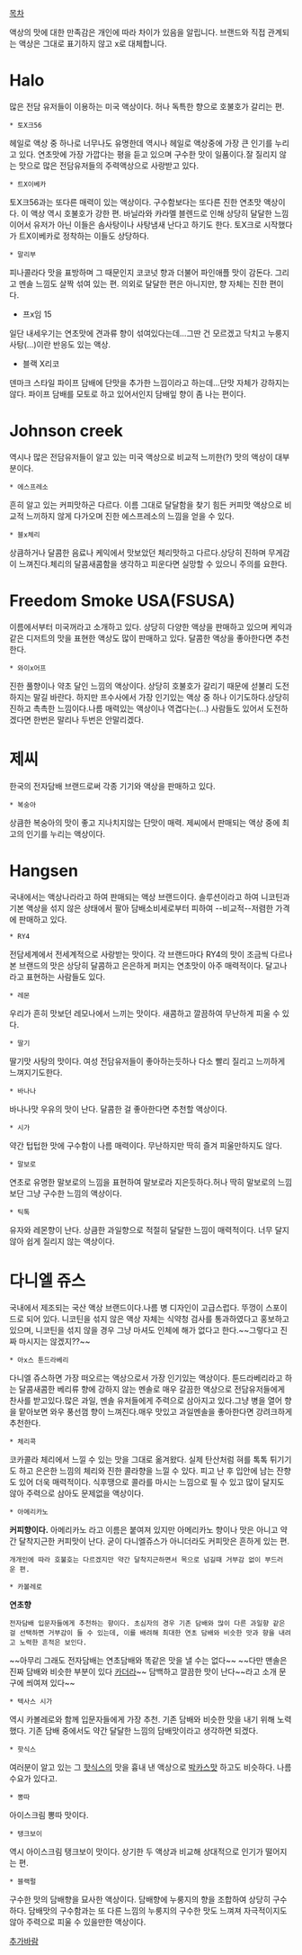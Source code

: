 [[목차]]

액상의 맛에 대한 만족감은 개인에 따라 차이가 있음을 알립니다. 브랜드와 직접 관계되는 액상은 그대로 표기하지 않고 x로 대체합니다.

= Halo =
많은 전담 유저들이 이용하는 미국 액상이다. 허나 독특한 향으로 호불호가 갈리는 편.

 * 토X크56
헤일로 액상 중 하나로 너무나도 유명한데 역시나 헤일로 액상중에 가장 큰 인기를 누리고 있다. 연초맛에 가장 가깝다는 평을 듣고 있으며 구수한 맛이 일품이다.잘 질리지 않는 맛으로 많은 전담유저들의 주력액상으로 사랑받고 있다.

 * 트X이베카
토X크56과는 또다른 매력이 있는 액상이다. 구수함보다는 또다른 진한 연초맛 액상이다. 이 액상 역시 호불호가 강한 편. 바닐라와 카라멜 블렌드로 인해 상당히 달달한 느낌이어서 유저가 아닌 이들은 솜사탕이나 사탕냄새 난다고 하기도 한다. 토X크로 시작했다가 트X이베카로 정착하는 이들도 상당하다.

 * 말리부
피나콜라다 맛을 표방하며 그 때문인지 코코넛 향과 더불어 파인애플 맛이 감돈다. 그리고 멘솔 느낌도 살짝 섞여 있는 편. 의외로 달달한 편은 아니지만, 향 자체는 진한 편이다.

* 프x임 15
일단 내세우기는 연초맛에 견과류 향이 섞여있다는데...그딴 건 모르겠고 닥치고 누룽지사탕(...)이란 반응도 있는 액상. 

* 블랙 X리코
덴마크 스타일 파이프 담배에 단맛을 추가한 느낌이라고 하는데...단맛 자체가 강하지는 않다. 파이프 담배를 모토로 하고 있어서인지 담배잎 향이 좀 나는 편이다.

= Johnson creek = 
역시나 많은 전담유저들이 알고 있는 미국 액상으로 비교적 느끼한(?) 맛의 액상이 대부분이다.

 * 에스프레소
흔히 알고 있는 커피맛하곤 다르다. 이름 그대로 달달함을 찾기 힘든 커피맛 액상으로 비교적 느끼하지 않게 다가오며 진한 에스프레소의 느낌을 얻을 수 있다.

 * 블x체리
상큼하거나 달콤한 음료나 케익에서 맛보았던 체리맛하고 다르다.상당히 진하며 무게감이 느껴진다.체리의 달콤새콤함을 생각하고 피운다면 실망할 수 있으니 주의를 요한다.

= Freedom Smoke USA(FSUSA) =
이름에서부터 미국꺼라고 소개하고 있다.
상당히 다양한 액상을 판매하고 있으며 케익과 같은 디저트의 맛을 표현한 액상도 많이 판매하고 있다.
달콤한 액상을 좋아한다면 추천한다.

 * 와이x어프
진한 풀향이나 약초 달인 느낌의 액상이다.
상당히 호불호가 갈리기 때문에 섣불리 도전하지는 말길 바란다. 하지만 프수사에서 가장 인기있는 액상 중 하나 이기도하다.상당히 진하고 촉촉한 느낌이다.나름 매력있는 액상이나 역겹다는(...) 사람들도 있어서 도전하겠다면 한번은 말리나 두번은 안말리겠다.

= 제씨 =
한국의 전자담배 브랜드로써 각종 기기와 액상을 판매하고 있다.

 * 복숭아
상큼한 복숭아의 맛이 좋고 지나치지않는 단맛이 매력. 제씨에서 판매되는 액상 중에 최고의 인기를 누리는 액상이다.

= Hangsen =
국내에서는 액상나라라고 하여 판매되는 액상 브랜드이다.
솔루션이라고 하여 니코틴과 기본 액상을 섞지 않은 상태에서 팔아 담배소비세로부터 피하여 --비교적--저렴한 가격에 판매하고 있다.

 * RY4
전담세계에서 전세계적으로 사랑받는 맛이다.
각 브랜드마다 RY4의 맛이 조금씩 다르나 본 브랜드의 맛은 상당히 달콤하고 은은하게 퍼지는 연초맛이 아주 매력적이다. 달고나라고 표현하는 사람들도 있다.

 * 레몬
우리가 흔히 맛보던 레모나에서 느끼는 맛이다.
새콤하고 깔끔하여 무난하게 피울 수 있다.

 * 딸기
딸기맛 사탕의 맛이다. 여성 전담유저들이 좋아하는듯하나 다소 빨리 질리고 느끼하게 느껴지기도한다.

 * 바나나
바나나맛 우유의 맛이 난다. 달콤한 걸 좋아한다면 추천할 액상이다.

 * 시가
약간 텁텁한 맛에 구수함이 나름 매력이다. 무난하지만 딱히 즐겨 피울만하지도 않다.

 * 말보로
연초로 유명한 말보로의 느낌을 표현하여 말보로라 지은듯하다.허나 딱히 말보로의 느낌보단 그냥 구수한 느낌의 액상이다.

 * 틱톡
유자와 레몬향이 난다. 상큼한 과일향으로 적절히 달달한 느낌이 매력적이다. 너무 달지 않아 쉽게 질리지 않는 액상이다.

= 다니엘 쥬스 =
국내에서 제조되는 국산 액상 브랜드이다.나름 병 디자인이 고급스럽다. 뚜껑이 스포이드로 되어 있다. 니코틴을 섞지 않은 액상 자체는 식약청 검사를 통과하였다고 홍보하고 있으며, 니코틴을 섞지 않을 경우 그냥 마셔도 인체에 해가 없다고 한다.~~그렇다고 진짜 마시지는 않겠지??~~

 * 아x스 툰드라베리 
다니엘 쥬스하면 가장 떠오르는 액상으로서 가장 인기있는 액상이다. 툰드라베리라고 하는 달콤새콤한 베리류 향에 강하지 않는 멘솔로 매우 갈끔한 액상으로 전담유저들에게 찬사를 받고있다.많은 과일, 멘솔 유저들에게 주력으로 삼아지고 있다.그냥 병을 열어 향을 맡아보면 와우 풍선껌 향이 느껴진다.매우 맛있고 과일멘솔을 좋아한다면 강려크하게 추천한다.


 * 체리콕
코카콜라 체리에서 느낄 수 있는 맛을 그대로 옮겨왔다. 실제 탄산처럼 혀를 톡톡 튀기기도 하고 은은한 느낌의 체리와 진한 콜라향을 느낄 수 있다. 피고 난 후 입안에 남는 잔향도 있어 더욱 매력적이다. 식후땡으로 콜라를 마시는 느낌으로 필 수 있고 많이 달지도 않아 주력으로 삼아도 문제없을 액상이다.

 * 아메리카노
'''커피향이다.'''
아메리카노 라고 이름은 붙여져 있지만 아메리카노 향이나 맛은 아니고 약간 달착지근한 커피맛이 난다. 굳이 다니엘쥬스가 아니더라도 커피맛은 흔하게 있는 편.
 개개인에 따라 호불호는 다르겠지만 약간 달착지근하면서 목으로 넘길때 거부감 없이 부드러운 편.

 * 카볼레로
'''연초향'''
 전자담배 입문자들에게 추천하는 향이다. 초심자의 경우 기존 담배와 많이 다른 과일향 같은걸 선택하면 거부감이 들 수 있는데, 이를 배려해 최대한 연초 담배와 비슷한 맛과 향을 내려고 노력한 흔적은 보인다.
~~아무리 그래도 전자담배는 연초담배와 똑같은 맛을 낼 수는 없다~~ 
~~다만 맨솔은 진짜 담배와 비슷한 부분이 있다 [[카더라]]~~
담백하고 깔끔한 맛이 난다~~라고 소개 문구에 씌여져 있다~~

 * 텍사스 시가
역시 카볼레로와 함께 입문자들에게 가장 추천. 기존 담배와 비슷한 맛을 내기 위해 노력했다. 기존 담배 중에서도 약간 달달한 느낌의 담배맛이라고 생각하면 되겠다.

 * 핫식스
여러분이 알고 있는 그 [[핫식스]]의 맛을 흉내 낸 액상으로 [[박카스]]맛 하고도 비슷하다. 나름 수요가 있다고. 

 * 뽕따
아이스크림 뽕따 맛이다.

 * 탱크보이
역시 아이스크림 탱크보이 맛이다. 상기한 두 액상과 비교해 상대적으로 인기가 떨어지는 편.

 * 블랙펄
구수한 맛의 담배향을 묘사한 액상이다. 담배향에 누룽지의 향을 조합하여 상당히 구수하다. 담배맛의 구수함과는 또 다른 느낌의 누룽지의 구수한 맛도 느껴져 자극적이지도 않아 주력으로 피울 수 있을만한 액상이다.


[[추가바람]]
